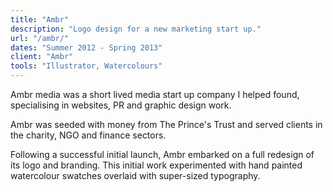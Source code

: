 ```yaml
---
title: "Ambr"
description: "Logo design for a new marketing start up."
url: "/ambr/"
dates: "Summer 2012 - Spring 2013"
client: "Ambr"
tools: "Illustrator, Watercolours"
---
```


Ambr media was a short lived media start up company I helped found, specialising in websites, PR and graphic design work.

Ambr was seeded with money from The Prince's Trust and served clients in the charity, NGO and finance sectors.

Following a successful initial launch, Ambr embarked on a full redesign of its logo and branding. This initial work experimented with hand painted watercolour swatches overlaid with super-sized typography.
